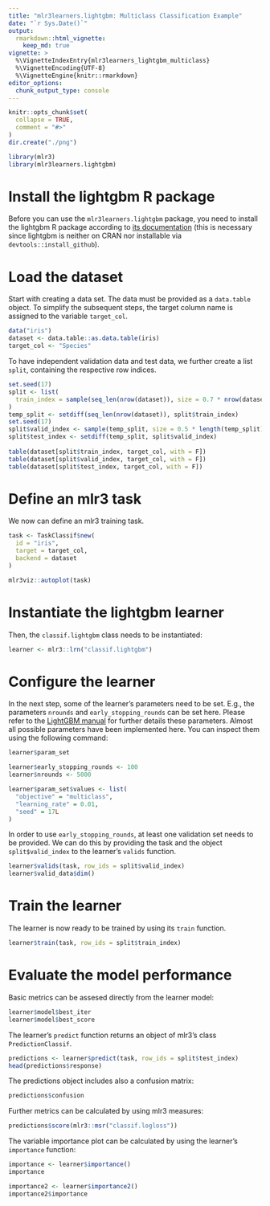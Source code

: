 ```yaml
---
title: "mlr3learners.lightgbm: Multiclass Classification Example"
date: "`r Sys.Date()`"
output:
  rmarkdown::html_vignette:
    keep_md: true
vignette: >
  %\VignetteIndexEntry{mlr3learners_lightgbm_multiclass}
  %\VignetteEncoding{UTF-8}
  %\VignetteEngine{knitr::rmarkdown}
editor_options: 
  chunk_output_type: console
---
```


```r
knitr::opts_chunk$set(
  collapse = TRUE,
  comment = "#>"
)
dir.create("./png")
```

```r
library(mlr3)
library(mlr3learners.lightgbm)
```

# Install the lightgbm R package

Before you can use the `mlr3learners.lightgbm` package, you need to install the lightgbm R package according to [its documentation](https://github.com/microsoft/LightGBM/blob/master/R-package/README.md) (this is necessary since lightgbm is neither on CRAN nor installable via `devtools::install_github`).

# Load the dataset

Start with creating a data set. The data must be provided as a `data.table` object. To simplify the subsequent steps, the target column name is assigned to the variable `target_col`.

```r
data("iris")
dataset <- data.table::as.data.table(iris)
target_col <- "Species"
```

To have independent validation data and test data, we further create a list `split`, containing the respective row indices.

```r
set.seed(17)
split <- list(
  train_index = sample(seq_len(nrow(dataset)), size = 0.7 * nrow(dataset))
)
temp_split <- setdiff(seq_len(nrow(dataset)), split$train_index)
set.seed(17)
split$valid_index <- sample(temp_split, size = 0.5 * length(temp_split))
split$test_index <- setdiff(temp_split, split$valid_index)
                            
table(dataset[split$train_index, target_col, with = F])
table(dataset[split$valid_index, target_col, with = F])
table(dataset[split$test_index, target_col, with = F])
```

# Define an mlr3 task 

We now can define an mlr3 training task.

```r
task <- TaskClassif$new(
  id = "iris",
  target = target_col,
  backend = dataset
)
```
```r
mlr3viz::autoplot(task)
```

# Instantiate the lightgbm learner 

Then, the `classif.lightgbm` class needs to be instantiated: 

```r
learner <- mlr3::lrn("classif.lightgbm")
```

# Configure the learner 

In the next step, some of the learner's parameters need to be set. E.g., the parameters `nrounds` and `early_stopping_rounds` can be set here. Please refer to the [LightGBM manual](https://lightgbm.readthedocs.io) for further details these parameters. Almost all possible parameters have been implemented here. You can inspect them using the following command: 

```r
learner$param_set
```

```r
learner$early_stopping_rounds <- 100
learner$nrounds <- 5000

learner$param_set$values <- list(
  "objective" = "multiclass",
  "learning_rate" = 0.01,
  "seed" = 17L
)
```

In order to use `early_stopping_rounds`, at least one validation set needs to be provided. We can do this by providing the task and the object `split$valid_index` to the learner's `valids` function.

```r
learner$valids(task, row_ids = split$valid_index)
learner$valid_data$dim()
```

# Train the learner 

The learner is now ready to be trained by using its `train` function. 

```r
learner$train(task, row_ids = split$train_index)
```

# Evaluate the model performance 

Basic metrics can be assesed directly from the learner model: 

```r
learner$model$best_iter
learner$model$best_score
```

The learner's `predict` function returns an object of mlr3's class `PredictionClassif`. 

```r
predictions <- learner$predict(task, row_ids = split$test_index)
head(predictions$response)
```

The predictions object includes also a confusion matrix:

```r
predictions$confusion
```

Further metrics can be calculated by using mlr3 measures:

```r
predictions$score(mlr3::msr("classif.logloss"))
```

The variable importance plot can be calculated by using the learner's `importance` function:

```r
importance <- learner$importance()
importance
```
```r
importance2 <- learner$importance2()
importance2$importance
```
